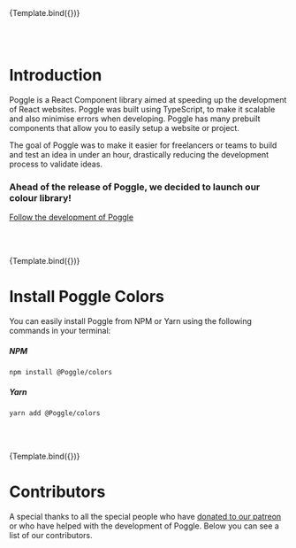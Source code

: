 
<Meta title="Getting Started" component={Intro} argTypes={{}} />



<Story name="Introduction" args={{}}>
  {Template.bind({})}
</Story>

<br /><br />

# Introduction
Poggle is a React Component library aimed at speeding up the development of React websites. Poggle was built using TypeScript, to make it scalable and also minimise errors when developing. Poggle
has many prebuilt components that allow you to easily setup a website or project.

The goal of Poggle was to make it easier for freelancers or teams to build and test an idea in under an hour, drastically reducing the development process to validate ideas.

### Ahead of the release of Poggle, we decided to launch our colour library!

[Follow the development of Poggle](https://twitter.com/Poggle_library)

<br /><br />

<Story name="Install Poggle" args={{}}>
  {Template.bind({})}
</Story>

# Install Poggle Colors
You can easily install Poggle from NPM or Yarn using the following commands in your terminal:

##### NPM

```
npm install @Poggle/colors
```
##### Yarn

```
yarn add @Poggle/colors
```
<br /><br/>

<Story name='Contributors' args={{}}>
  {Template.bind({})}
</Story>

# Contributors
A special thanks to all the special people who have [donated to our patreon](https://www.patreon.com/poggle_library) or who have helped with the development of Poggle. Below you can see a list of our contributors.

<Contributors />
